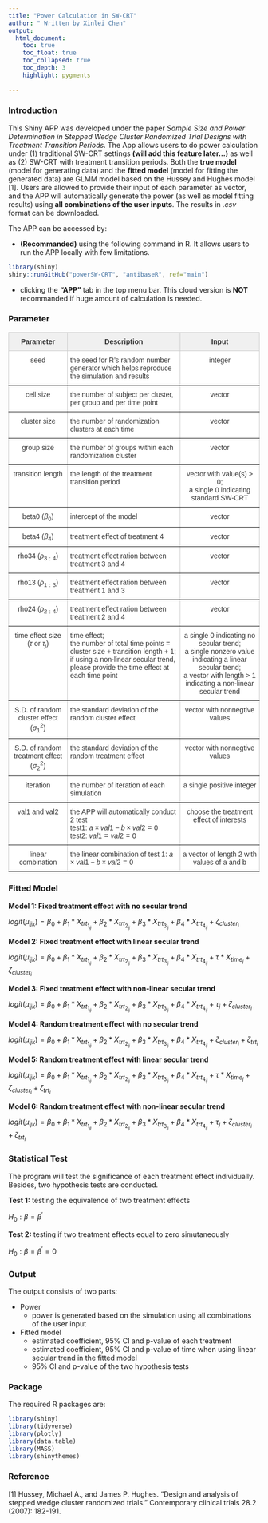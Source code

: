 ```yaml
---
title: "Power Calculation in SW-CRT"
author: " Written by Xinlei Chen"
output: 
  html_document:
    toc: true
    toc_float: true
    toc_collapsed: true
    toc_depth: 3
    highlight: pygments
    
---
```


$$
$$


### Introduction

This Shiny APP was developed under the paper *Sample Size and Power Determination in Stepped Wedge Cluster Randomized Trial Designs with Treatment Transition Periods*. The App allows users to do power calculation under (1) traditional SW-CRT settings **(will add this feature later...)** as well as (2) SW-CRT with treatment transition periods. Both the **true model** (model for generating data) and the **fitted model** (model for fitting the generated data) are GLMM model based on the Hussey and Hughes model [1]. Users are allowed to provide their input of each parameter as vector, and the APP will automatically generate the power (as well as model fitting results) using **all combinations of the user inputs**. The results in *.csv* format can be downloaded. 


The APP can be accessed by:

* **(Recommanded)** using the following command in R. It allows users to run the APP locally with few limitations.

```r
library(shiny)
shiny::runGitHub("powerSW-CRT", "antibaseR", ref="main")
```

* clicking the **"APP"** tab in the top menu bar. This cloud version is **NOT** recommanded if huge amount of calculation is needed.


$$
$$

### Parameter


<style type="text/css">
.tg  {border-collapse:collapse;border-color:#ccc;border-spacing:0;}
.tg td{background-color:#fff;border-color:#ccc;border-style:solid;border-width:1px;color:#333;
  font-family:Arial, sans-serif;font-size:14px;overflow:hidden;padding:10px 5px;word-break:normal;}
.tg th{background-color:#f0f0f0;border-color:#ccc;border-style:solid;border-width:1px;color:#333;
  font-family:Arial, sans-serif;font-size:14px;font-weight:normal;overflow:hidden;padding:10px 5px;word-break:normal;}
.tg .tg-c3ow{border-color:inherit;text-align:center;vertical-align:top}
.tg .tg-7btt{border-color:inherit;font-weight:bold;text-align:center;vertical-align:top}
.tg .tg-0pky{border-color:inherit;text-align:left;vertical-align:top}
</style>
<table class="tg">
<thead>
  <tr>
    <th class="tg-7btt">Parameter</th>
    <th class="tg-7btt">Description</th>
    <th class="tg-7btt">Input</th>
  </tr>
</thead>
<tbody>
  <tr>
    <td class="tg-c3ow">seed</td>
    <td class="tg-0pky">the seed for R's random number generator which helps reproduce the simulation and results</td>
    <td class="tg-c3ow">integer</td>
  </tr>
  <tr>
    <td class="tg-c3ow">cell size</td>
    <td class="tg-0pky">the number of subject per cluster, per group and per time point</td>
    <td class="tg-c3ow">vector</td>
  </tr>
  <tr>
    <td class="tg-c3ow">cluster size</td>
    <td class="tg-0pky">the number of randomization clusters at each time</td>
    <td class="tg-c3ow">vector</td>
  </tr>
  <tr>
    <td class="tg-c3ow">group size</td>
    <td class="tg-0pky">the number of groups within each randomization cluster</td>
    <td class="tg-c3ow">vector</td>
  </tr>
  <tr>
    <td class="tg-c3ow">transition length</td>
    <td class="tg-0pky">the length of the treatment transition period</td>
    <td class="tg-c3ow">vector with value(s) &gt; 0; <br>a single 0 indicating standard SW-CRT</td>
  </tr>
  <tr>
    <td class="tg-c3ow">beta0 ($\beta_0$)</td>
    <td class="tg-0pky">intercept of the model</td>
    <td class="tg-c3ow">vector</td>
  </tr>
  <tr>
    <td class="tg-c3ow">beta4 ($\beta_4$)</td>
    <td class="tg-0pky">treatment effect of treatment 4</td>
    <td class="tg-c3ow">vector</td>
  </tr>
  <tr>
    <td class="tg-c3ow">rho34 ($\rho_{3:4}$)</td>
    <td class="tg-0pky">treatment effect ration between treatment 3 and 4</td>
    <td class="tg-c3ow">vector</td>
  </tr>
  <tr>
    <td class="tg-c3ow">rho13 ($\rho_{1:3}$)</td>
    <td class="tg-0pky">treatment effect ration between treatment 1 and 3</td>
    <td class="tg-c3ow">vector</td>
  </tr>
  <tr>
    <td class="tg-c3ow">rho24 ($\rho_{2:4}$)</td>
    <td class="tg-0pky">treatment effect ration between treatment 2 and 4</td>
    <td class="tg-c3ow">vector</td>
  </tr>
  <tr>
    <td class="tg-c3ow">time effect size <br>($\tau$ or $\tau_{j}$)</td>
    <td class="tg-0pky">time effect;<br>the number of total time points = cluster size + transition length + 1;<br>if using a non-linear secular trend, please provide the time effect at each time point</td>
    <td class="tg-c3ow">a single 0 indicating no secular trend; <br>a single nonzero value indicating a linear secular trend; <br>a vector with length &gt; 1 indicating a non-linear secular trend</td>
  </tr>
  <tr>
    <td class="tg-c3ow">S.D. of random cluster effect<br>($\sigma^2_{1}$)</td>
    <td class="tg-0pky">the standard deviation of the random cluster effect</td>
    <td class="tg-c3ow">vector with nonnegtive values</td>
  </tr>
  <tr>
    <td class="tg-c3ow"><span style="font-weight:400;font-style:normal">S.D.</span> of random treatment effect<br>($\sigma^2_{2}$)</td>
    <td class="tg-0pky">the standard deviation of the random treatment effect</td>
    <td class="tg-c3ow">vector with nonnegtive values</td>
  </tr>
  <tr>
    <td class="tg-c3ow">iteration</td>
    <td class="tg-0pky">the number of iteration of each simulation</td>
    <td class="tg-c3ow">a single positive integer</td>
  </tr>
  <tr>
    <td class="tg-c3ow">val1 and val2</td>
    <td class="tg-0pky">the APP will automatically conduct 2 test<br>test1: $a \times val1- b \times val2 = 0$<br>test2: $val1 = val2 = 0$</td>
    <td class="tg-c3ow">choose the treatment effect of interests</td>
  </tr>
  <tr>
    <td class="tg-c3ow">linear combination</td>
    <td class="tg-0pky">the linear combination of test 1: $a \times val1- b \times val2 = 0$</td>
    <td class="tg-c3ow">a vector of length 2 with values of a and b</td>
  </tr>
</tbody>
</table>

$$
$$



### Fitted Model

**Model 1: Fixed treatment effect with no secular trend**

$logit(\mu_{ijk}) = \beta_0 + \beta_1*X_{trt_{1_{ij}}} + \beta_2*X_{trt_{2_{ij}}} + \beta_3 * X_{trt_{3_{ij}}} + \beta_4 * X_{trt_{4_{ij}}} + \zeta_{cluster_i}$

**Model 2: Fixed treatment effect with linear secular trend**

$logit(\mu_{ijk}) = \beta_0 + \beta_1*X_{trt_{1_{ij}}} + \beta_2*X_{trt_{2_{ij}}} + \beta_3 * X_{trt_{3_{ij}}} + \beta_4 * X_{trt_{4_{ij}}} + \tau * X_{time_j} + \zeta_{cluster_i}$

**Model 3: Fixed treatment effect with non-linear secular trend**

$logit(\mu_{ijk}) = \beta_0 + \beta_1*X_{trt_{1_{ij}}} + \beta_2*X_{trt_{2_{ij}}} + \beta_3 * X_{trt_{3_{ij}}} + \beta_4 * X_{trt_{4_{ij}}} + \tau_j + \zeta_{cluster_i}$

**Model 4: Random treatment effect with no secular trend**

$logit(\mu_{ijk}) = \beta_0 + \beta_1*X_{trt_{1_{ij}}} + \beta_2*X_{trt_{2_{ij}}} + \beta_3 * X_{trt_{3_{ij}}} + \beta_4 * X_{trt_{4_{ij}}} + \zeta_{cluster_i} + \zeta_{trt_i}$

**Model 5: Random treatment effect with linear secular trend**

$logit(\mu_{ijk}) = \beta_0 + \beta_1*X_{trt_{1_{ij}}} + \beta_2*X_{trt_{2_{ij}}} + \beta_3 * X_{trt_{3_{ij}}} + \beta_4 * X_{trt_{4_{ij}}} + \tau * X_{time_j} + \zeta_{cluster_i} + \zeta_{trt_i}$

**Model 6: Random treatment effect with non-linear secular trend**

$logit(\mu_{ijk}) = \beta_0 + \beta_1*X_{trt_{1_{ij}}} + \beta_2*X_{trt_{2_{ij}}} + \beta_3 * X_{trt_{3_{ij}}} + \beta_4 * X_{trt_{4_{ij}}} + \tau_j + \zeta_{cluster_i} + \zeta_{trt_i}$

$$
$$


### Statistical Test

The program will test the significance of each treatment effect individually. Besides, two hypothesis tests are conducted.

**Test 1:** testing the equivalence of two treatment effects

$H_0: \beta = \beta^{'}$

**Test 2:** testing if two treatment effects equal to zero simutaneously

$H_0: \beta = \beta^{'}=0$


$$
$$

### Output

The output consists of two parts:

* Power
  + power is generated based on the simulation using all combinations of the user input
* Fitted model
  + estimated coefficient, 95% CI and p-value of each treatment
  + estimated coefficient, 95% CI and p-value of time when using linear secular trend in the fitted model
  + 95% CI and p-value of the two hypothesis tests


$$
$$


### Package

The required R packages are:

```r
library(shiny)
library(tidyverse)
library(plotly)
library(data.table)
library(MASS)
library(shinythemes)
```


$$
$$

### Reference

[1] Hussey, Michael A., and James P. Hughes. "Design and analysis of stepped wedge cluster randomized trials." Contemporary clinical trials 28.2 (2007): 182-191.

$$
$$


